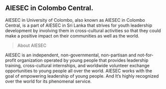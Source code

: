 ## AIESEC in Colombo Central. 

AIESEC in University of Colombo, also known as AIESEC in Colombo Central, is a part of AIESEC in Sri Lanka that strives for youth leadership development by involving them in cross-cultural activities so that they could make a positive impact on their communities as well as the world.

> About AIESEC

AIESEC is an independent, non-governmental, non-partisan and not-for-profit organization operated by young people that provides leadership training, cross-cultural internships, and worldwide volunteer exchange opportunities to young people all over the world. AIESEC works with the goal of empowering leadership of young people. And It’s highly recognized over the world for its phenomenal service.